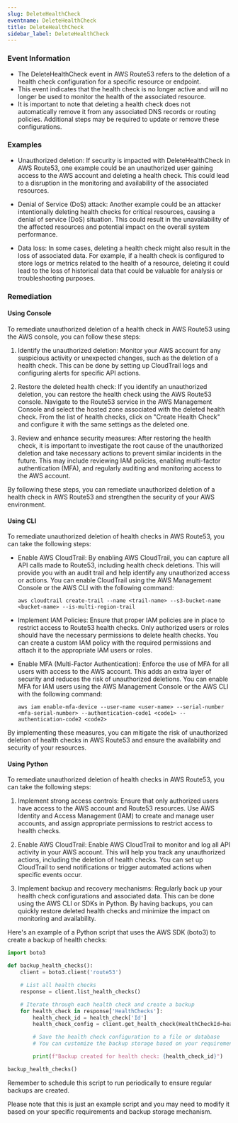 ```yaml
--- 
slug: DeleteHealthCheck
eventname: DeleteHealthCheck
title: DeleteHealthCheck
sidebar_label: DeleteHealthCheck
---
```

                       
### Event Information

- The DeleteHealthCheck event in AWS Route53 refers to the deletion of a health check configuration for a specific resource or endpoint.
- This event indicates that the health check is no longer active and will no longer be used to monitor the health of the associated resource.
- It is important to note that deleting a health check does not automatically remove it from any associated DNS records or routing policies. Additional steps may be required to update or remove these configurations.


### Examples

- Unauthorized deletion: If security is impacted with DeleteHealthCheck in AWS Route53, one example could be an unauthorized user gaining access to the AWS account and deleting a health check. This could lead to a disruption in the monitoring and availability of the associated resources.

- Denial of Service (DoS) attack: Another example could be an attacker intentionally deleting health checks for critical resources, causing a denial of service (DoS) situation. This could result in the unavailability of the affected resources and potential impact on the overall system performance.

- Data loss: In some cases, deleting a health check might also result in the loss of associated data. For example, if a health check is configured to store logs or metrics related to the health of a resource, deleting it could lead to the loss of historical data that could be valuable for analysis or troubleshooting purposes.

### Remediation

#### Using Console

To remediate unauthorized deletion of a health check in AWS Route53 using the AWS console, you can follow these steps:

1. Identify the unauthorized deletion: Monitor your AWS account for any suspicious activity or unexpected changes, such as the deletion of a health check. This can be done by setting up CloudTrail logs and configuring alerts for specific API actions.

2. Restore the deleted health check: If you identify an unauthorized deletion, you can restore the health check using the AWS Route53 console. Navigate to the Route53 service in the AWS Management Console and select the hosted zone associated with the deleted health check. From the list of health checks, click on "Create Health Check" and configure it with the same settings as the deleted one.

3. Review and enhance security measures: After restoring the health check, it is important to investigate the root cause of the unauthorized deletion and take necessary actions to prevent similar incidents in the future. This may include reviewing IAM policies, enabling multi-factor authentication (MFA), and regularly auditing and monitoring access to the AWS account.

By following these steps, you can remediate unauthorized deletion of a health check in AWS Route53 and strengthen the security of your AWS environment.

#### Using CLI

To remediate unauthorized deletion of health checks in AWS Route53, you can take the following steps:

- Enable AWS CloudTrail: By enabling AWS CloudTrail, you can capture all API calls made to Route53, including health check deletions. This will provide you with an audit trail and help identify any unauthorized access or actions. You can enable CloudTrail using the AWS Management Console or the AWS CLI with the following command:
  ```
  aws cloudtrail create-trail --name <trail-name> --s3-bucket-name <bucket-name> --is-multi-region-trail
  ```

- Implement IAM Policies: Ensure that proper IAM policies are in place to restrict access to Route53 health checks. Only authorized users or roles should have the necessary permissions to delete health checks. You can create a custom IAM policy with the required permissions and attach it to the appropriate IAM users or roles.

- Enable MFA (Multi-Factor Authentication): Enforce the use of MFA for all users with access to the AWS account. This adds an extra layer of security and reduces the risk of unauthorized deletions. You can enable MFA for IAM users using the AWS Management Console or the AWS CLI with the following command:
  ```
  aws iam enable-mfa-device --user-name <user-name> --serial-number <mfa-serial-number> --authentication-code1 <code1> --authentication-code2 <code2>
  ```

By implementing these measures, you can mitigate the risk of unauthorized deletion of health checks in AWS Route53 and ensure the availability and security of your resources.

#### Using Python

To remediate unauthorized deletion of health checks in AWS Route53, you can take the following steps:

1. Implement strong access controls: Ensure that only authorized users have access to the AWS account and Route53 resources. Use AWS Identity and Access Management (IAM) to create and manage user accounts, and assign appropriate permissions to restrict access to health checks.

2. Enable AWS CloudTrail: Enable AWS CloudTrail to monitor and log all API activity in your AWS account. This will help you track any unauthorized actions, including the deletion of health checks. You can set up CloudTrail to send notifications or trigger automated actions when specific events occur.

3. Implement backup and recovery mechanisms: Regularly back up your health check configurations and associated data. This can be done using the AWS CLI or SDKs in Python. By having backups, you can quickly restore deleted health checks and minimize the impact on monitoring and availability.

Here's an example of a Python script that uses the AWS SDK (boto3) to create a backup of health checks:

```python
import boto3

def backup_health_checks():
    client = boto3.client('route53')

    # List all health checks
    response = client.list_health_checks()

    # Iterate through each health check and create a backup
    for health_check in response['HealthChecks']:
        health_check_id = health_check['Id']
        health_check_config = client.get_health_check(HealthCheckId=health_check_id)['HealthCheck']

        # Save the health check configuration to a file or database
        # You can customize the backup storage based on your requirements

        print(f"Backup created for health check: {health_check_id}")

backup_health_checks()
```

Remember to schedule this script to run periodically to ensure regular backups are created.

Please note that this is just an example script and you may need to modify it based on your specific requirements and backup storage mechanism.


 